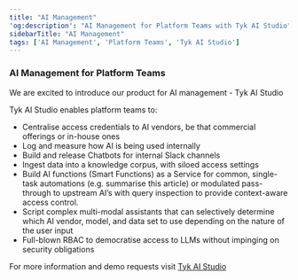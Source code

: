 ```yaml
---
title: "AI Management"
'og:description': "AI Management for Platform Teams with Tyk AI Studio"
sidebarTitle: "AI Management"
tags: ['AI Management', 'Platform Teams', 'Tyk AI Studio']
---
```


### AI Management for Platform Teams

We are excited to introduce our product for AI management - Tyk AI Studio

Tyk AI Studio enables platform teams to:
- Centralise access credentials to AI vendors, be that commercial offerings or in-house ones
- Log and measure how AI is being used internally
- Build and release Chatbots for internal Slack channels
- Ingest data into a knowledge corpus, with siloed access settings
- Build AI functions (Smart Functions) as a Service for common, single-task automations (e.g. summarise this article) or modulated pass-through to upstream AI’s with query inspection to provide context-aware access control.
- Script complex multi-modal assistants that can selectively determine which AI vendor, model, and data set to use depending on the nature of the user input
- Full-blown RBAC to democratise access to LLMs without impinging on security obligations

For more information and demo requests visit [Tyk AI Studio](https://tyk.io/tyk-ai-studio/)
